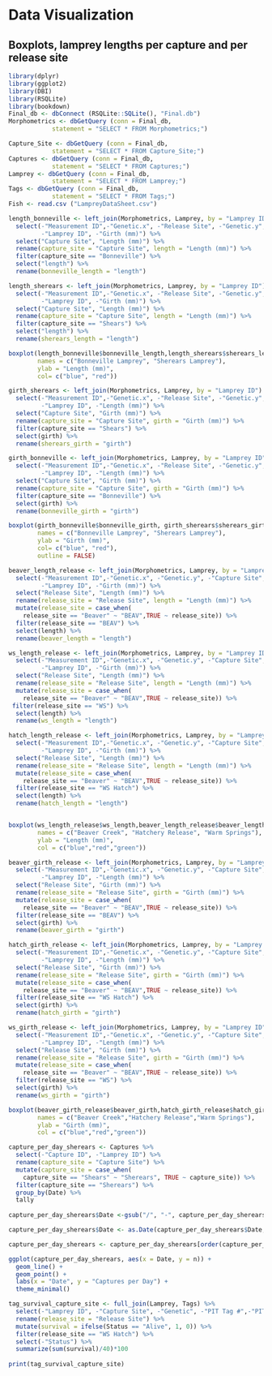 # Data Visualization

## Boxplots, lamprey lengths per capture and per release site

```r
library(dplyr)
library(ggplot2)
library(DBI)
library(RSQLite)
library(bookdown)
Final_db <- dbConnect (RSQLite::SQLite(), "Final.db")
Morphometrics <- dbGetQuery (conn = Final_db,
            statement = "SELECT * FROM Morphometrics;")

Capture_Site <- dbGetQuery (conn = Final_db,
            statement = "SELECT * FROM Capture_Site;")
Captures <- dbGetQuery (conn = Final_db,
            statement = "SELECT * FROM Captures;")
Lamprey <- dbGetQuery (conn = Final_db,
            statement = "SELECT * FROM Lamprey;")
Tags <- dbGetQuery (conn = Final_db,
            statement = "SELECT * FROM Tags;")
Fish <- read.csv ("LampreyDataSheet.csv")
```

```r
length_bonneville <- left_join(Morphometrics, Lamprey, by = "Lamprey ID") %>% 
  select(-"Measurement ID",-"Genetic.x", -"Release Site", -"Genetic.y", -"Release Site", -"PIT Tags #",
         -"Lamprey ID", -"Girth (mm)") %>% 
  select("Capture Site", "Length (mm)") %>% 
  rename(capture_site = "Capture Site", length = "Length (mm)") %>% 
  filter(capture_site == "Bonneville") %>% 
  select("length") %>% 
  rename(bonneville_length = "length")

length_sherears <- left_join(Morphometrics, Lamprey, by = "Lamprey ID") %>% 
  select(-"Measurement ID",-"Genetic.x", -"Release Site", -"Genetic.y", -"Release Site", -"PIT Tags #",
         -"Lamprey ID", -"Girth (mm)") %>% 
  select("Capture Site", "Length (mm)") %>% 
  rename(capture_site = "Capture Site", length = "Length (mm)") %>% 
  filter(capture_site == "Shears") %>% 
  select("length") %>% 
  rename(sherears_length = "length")

boxplot(length_bonneville$bonneville_length,length_sherears$sherears_length,
        names = c("Bonneville Lamprey", "Sherears Lamprey"),
        ylab = "Length (mm)",
        col= c("blue", "red"))
```

```r
girth_sherears <- left_join(Morphometrics, Lamprey, by = "Lamprey ID") %>% 
  select(-"Measurement ID",-"Genetic.x", -"Release Site", -"Genetic.y", -"Release Site", -"PIT Tags #",
         -"Lamprey ID", -"Length (mm)") %>% 
  select("Capture Site", "Girth (mm)") %>% 
  rename(capture_site = "Capture Site", girth = "Girth (mm)") %>% 
  filter(capture_site == "Shears") %>% 
  select(girth) %>% 
  rename(sherears_girth = "girth")

girth_bonneville <- left_join(Morphometrics, Lamprey, by = "Lamprey ID") %>% 
  select(-"Measurement ID",-"Genetic.x", -"Release Site", -"Genetic.y", -"Release Site", -"PIT Tags #",
         -"Lamprey ID", -"Length (mm)") %>% 
  select("Capture Site", "Girth (mm)") %>% 
  rename(capture_site = "Capture Site", girth = "Girth (mm)") %>% 
  filter(capture_site == "Bonneville") %>% 
  select(girth) %>% 
  rename(bonneville_girth = "girth")

boxplot(girth_bonneville$bonneville_girth, girth_sherears$sherears_girth,
        names = c("Bonneville Lamprey", "Sherears Lamprey"),
        ylab = "Girth (mm)",
        col= c("blue", "red"),
        outline = FALSE)
```

```r
beaver_length_release <- left_join(Morphometrics, Lamprey, by = "Lamprey ID") %>% 
  select(-"Measurement ID",-"Genetic.x", -"Genetic.y", -"Capture Site", -"PIT Tags #",
         -"Lamprey ID", -"Girth (mm)") %>% 
  select("Release Site", "Length (mm)") %>% 
  rename(release_site = "Release Site", length = "Length (mm)") %>% 
  mutate(release_site = case_when(
    release_site == "Beaver" ~ "BEAV",TRUE ~ release_site)) %>% 
  filter(release_site == "BEAV") %>% 
  select(length) %>% 
  rename(beaver_length = "length")

ws_length_release <- left_join(Morphometrics, Lamprey, by = "Lamprey ID") %>% 
  select(-"Measurement ID",-"Genetic.x", -"Genetic.y", -"Capture Site", -"PIT Tags #",
         -"Lamprey ID", -"Girth (mm)") %>% 
  select("Release Site", "Length (mm)") %>% 
  rename(release_site = "Release Site", length = "Length (mm)") %>% 
  mutate(release_site = case_when(
    release_site == "Beaver" ~ "BEAV",TRUE ~ release_site)) %>% 
 filter(release_site == "WS") %>% 
  select(length) %>% 
  rename(ws_length = "length")

hatch_length_release <- left_join(Morphometrics, Lamprey, by = "Lamprey ID") %>% 
  select(-"Measurement ID",-"Genetic.x", -"Genetic.y", -"Capture Site", -"PIT Tags #",
         -"Lamprey ID", -"Girth (mm)") %>% 
  select("Release Site", "Length (mm)") %>% 
  rename(release_site = "Release Site", length = "Length (mm)") %>% 
  mutate(release_site = case_when(
    release_site == "Beaver" ~ "BEAV",TRUE ~ release_site)) %>% 
  filter(release_site == "WS Hatch") %>% 
  select(length) %>% 
  rename(hatch_length = "length")


boxplot(ws_length_release$ws_length,beaver_length_release$beaver_length,hatch_length_release$hatch_length,
        names = c("Beaver Creek", "Hatchery Release", "Warm Springs"),
        ylab = "Length (mm)",
        col = c("blue","red","green"))
```

```r
beaver_girth_release <- left_join(Morphometrics, Lamprey, by = "Lamprey ID") %>% 
  select(-"Measurement ID",-"Genetic.x", -"Genetic.y", -"Capture Site", -"PIT Tags #",
         -"Lamprey ID", -"Length (mm)") %>% 
  select("Release Site", "Girth (mm)") %>% 
  rename(release_site = "Release Site", girth = "Girth (mm)") %>% 
  mutate(release_site = case_when(
    release_site == "Beaver" ~ "BEAV",TRUE ~ release_site)) %>% 
  filter(release_site == "BEAV") %>% 
  select(girth) %>% 
  rename(beaver_girth = "girth")

hatch_girth_release <- left_join(Morphometrics, Lamprey, by = "Lamprey ID") %>% 
  select(-"Measurement ID",-"Genetic.x", -"Genetic.y", -"Capture Site", -"PIT Tags #",
         -"Lamprey ID", -"Length (mm)") %>% 
  select("Release Site", "Girth (mm)") %>% 
  rename(release_site = "Release Site", girth = "Girth (mm)") %>% 
  mutate(release_site = case_when(
    release_site == "Beaver" ~ "BEAV",TRUE ~ release_site)) %>% 
  filter(release_site == "WS Hatch") %>% 
  select(girth) %>% 
  rename(hatch_girth = "girth")

ws_girth_release <- left_join(Morphometrics, Lamprey, by = "Lamprey ID") %>% 
  select(-"Measurement ID",-"Genetic.x", -"Genetic.y", -"Capture Site", -"PIT Tags #",
         -"Lamprey ID", -"Length (mm)") %>% 
  select("Release Site", "Girth (mm)") %>% 
  rename(release_site = "Release Site", girth = "Girth (mm)") %>% 
  mutate(release_site = case_when(
    release_site == "Beaver" ~ "BEAV",TRUE ~ release_site)) %>% 
  filter(release_site == "WS") %>% 
  select(girth) %>% 
  rename(ws_girth = "girth")

boxplot(beaver_girth_release$beaver_girth,hatch_girth_release$hatch_girth,ws_girth_release$ws_girth,
        names = c("Beaver Creek","Hatchery Release","Warm Springs"),
        ylab = "Girth (mm)",
        col = c("blue","red","green"))
```

```r
capture_per_day_sherears <- Captures %>% 
  select(-"Capture ID", -"Lamprey ID") %>% 
  rename(capture_site = "Capture Site") %>% 
  mutate(capture_site = case_when(
    capture_site == "Shears" ~ "Sherears", TRUE ~ capture_site)) %>% 
  filter(capture_site == "Sherears") %>% 
  group_by(Date) %>% 
  tally
  
capture_per_day_sherears$Date <-gsub("/", "-", capture_per_day_sherears$Date)

capture_per_day_sherears$Date <- as.Date(capture_per_day_sherears$Date, format = "%m-%d-%y")

capture_per_day_sherears <- capture_per_day_sherears[order(capture_per_day_sherears$Date),]

ggplot(capture_per_day_sherears, aes(x = Date, y = n)) +
  geom_line() +
  geom_point() +
  labs(x = "Date", y = "Captures per Day") +
  theme_minimal()
```

```r
tag_survival_capture_site <- full_join(Lamprey, Tags) %>% 
  select(-"Lamprey ID", -"Capture Site", -"Genetic", -"PIT Tag #",-"PIT Tags #") %>% 
  rename(release_site = "Release Site") %>% 
  mutate(survival = ifelse(Status == "Alive", 1, 0)) %>% 
  filter(release_site == "WS Hatch") %>% 
  select(-"Status") %>% 
  summarize(sum(survival)/40)*100
  
print(tag_survival_capture_site)
```
